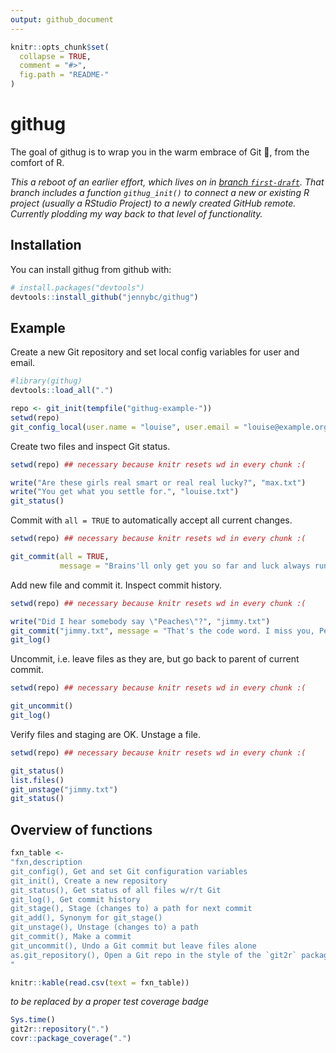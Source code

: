 ```yaml
---
output: github_document
---
```


<!-- README.md is generated from README.Rmd. Please edit that file -->

```r
knitr::opts_chunk$set(
  collapse = TRUE,
  comment = "#>",
  fig.path = "README-"
)
```

# githug

The goal of githug is to wrap you in the warm embrace of Git 🤗, from the comfort of R.

*This a reboot of an earlier effort, which lives on in [branch `first-draft` ](https://github.com/jennybc/githug/tree/first-draft). That branch includes a function `githug_init()` to connect a new or existing R project (usually a RStudio Project) to a newly created GitHub remote. Currently plodding my way back to that level of functionality.*

## Installation

You can install githug from github with:

```r
# install.packages("devtools")
devtools::install_github("jennybc/githug")
```

## Example

Create a new Git repository and set local config variables for user and email.

```r
#library(githug)
devtools::load_all(".")

repo <- git_init(tempfile("githug-example-"))
setwd(repo)
git_config_local(user.name = "louise", user.email = "louise@example.org")
```

Create two files and inspect Git status.

```r
setwd(repo) ## necessary because knitr resets wd in every chunk :(

write("Are these girls real smart or real real lucky?", "max.txt")
write("You get what you settle for.", "louise.txt")
git_status()
```

Commit with `all = TRUE` to automatically accept all current changes.

```r
setwd(repo) ## necessary because knitr resets wd in every chunk :(

git_commit(all = TRUE,
           message = "Brains'll only get you so far and luck always runs out.")
```

Add new file and commit it. Inspect commit history. 

```r
setwd(repo) ## necessary because knitr resets wd in every chunk :(

write("Did I hear somebody say \"Peaches\"?", "jimmy.txt")
git_commit("jimmy.txt", message = "That's the code word. I miss you, Peaches.")
git_log()
```

Uncommit, i.e. leave files as they are, but go back to parent of current commit.

```r
setwd(repo) ## necessary because knitr resets wd in every chunk :(

git_uncommit()
git_log()
```

Verify files and staging are OK. Unstage a file.

```r
setwd(repo) ## necessary because knitr resets wd in every chunk :(

git_status()
list.files()
git_unstage("jimmy.txt")
git_status()
```

## Overview of functions

```r
fxn_table <-
"fxn,description
git_config(), Get and set Git configuration variables
git_init(), Create a new repository
git_status(), Get status of all files w/r/t Git
git_log(), Get commit history
git_stage(), Stage (changes to) a path for next commit
git_add(), Synonym for git_stage()
git_unstage(), Unstage (changes to) a path
git_commit(), Make a commit
git_uncommit(), Undo a Git commit but leave files alone
as.git_repository(), Open a Git repo in the style of the `git2r` package
"
```

```r
knitr::kable(read.csv(text = fxn_table))
```

*to be replaced by a proper test coverage badge* 

```r
Sys.time()
git2r::repository(".")
covr::package_coverage(".")
```
